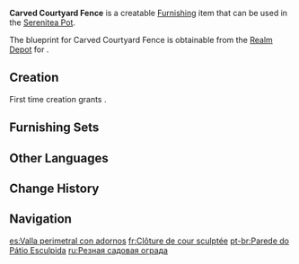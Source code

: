 {{Furnishing Infobox
|id             = 371204
|image          = Item Carved Courtyard Fence.png
|category       = Courtyard
|subcategory    = Courtyard Wall
|quality        = 4
|adeptal_energy = 90
|load           = 35
|reduced_load   = 24
|description    = The outer fence of a Mondstadt courtyard. It doesn't look like it would keep slimes out, given how high they can jump. But slimes don't tend to eat the kind of flowers that grow in a courtyard, so it's no big deal.
|blueprint      = Realm Depot
}}
'''Carved Courtyard Fence''' is a creatable [[Furnishing]] item that can be used in the [[Serenitea Pot]].

The blueprint for Carved Courtyard Fence is obtainable from the [[Realm Depot]] for {{Item|Realm Currency|24|x=240}}.

==Creation==
First time creation grants {{Item|Trust|24|x=90}}.
{{Recipe
|type = Creation
|time = 16h
|Birch Wood = 8
|White Iron Chunk = 4
|sort = Birch Wood;White Iron Chunk
}}

==Furnishing Sets==
{{Craft Usage|type=Furnishing Set}}

==Other Languages==
{{Other Languages
|default_hidden = 1
|en      = Carved Courtyard Fence
|zhs     = 雕花庭院围墙
|zhs_rm  = Diāohuā Tíngyuàn Wéiqiáng
|zht     = 雕花庭院圍牆
|zht_rm  = Diāohuā Tíngyuàn Wéiqiáng
|ja      = 模様が彫られた庭園の壁
|ja_rm   = Moyou ga Horareta Teien no Kabe
|ko      = 조각문양 정원 담장
|ko_rm   = Jogak Munyang Jeongwon Damjang
|es      = Valla perimetral con adornos
|fr      = Clôture de cour sculptée
|ru      = Резная садовая ограда
|th      = กำแพงล้อมสวนแกะสลัก
|th_rm   = 
|vi      = Tường Đình Viện Khắc Hoa
|de      = Hofmauer mit Schnitzerei
|id      = Dinding Halaman Utama dengan Ukiran
|pt      = Parede do Pátio Esculpida
|tr      = Oymalı Bahçe Çiti
|it      = Recinto del giardino intagliato
}}

==Change History==
{{Change History|1.5}}

==Navigation==
{{Furnishing Navbox|exterior}}

[[es:Valla perimetral con adornos]]
[[fr:Clôture de cour sculptée]]
[[pt-br:Parede do Pátio Esculpida]]
[[ru:Резная садовая ограда]]